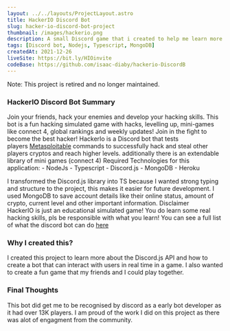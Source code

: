 ```yaml
---
layout: ../../layouts/ProjectLayout.astro
title: HackerIO Discord Bot
slug: hacker-io-discord-bot-project
thumbnail: /images/hackerio.png
description: A small Discord game that i created to help me learn more about Discord.js API and simulate a real time text based hacking game.
tags: [Discord bot, Nodejs, Typescript, MongoDB]
createdAt: 2021-12-26
liveSite: https://bit.ly/HIOinvite
codeBase: https://github.com/isaac-diaby/hackerio-DiscordB
---
```



Note: This project is retired and no longer maintained.


### HackerIO Discord Bot Summary
Join your friends, hack your enemies and develop your hacking skills. This bot is a fun hacking simulated game with hacks, levelling up, mini-games like connect 4, global rankings and weekly updates! Join in the fight to become the best hacker!
HackerIo is a Discord bot that tests players [Metasploitable](https://www.offensive-security.com/metasploit-unleashed/requirements/) commands to successfully hack and steal other players cryptos and reach higher levels. additionally there is an extendable library of mini games (connect 4)
Required Technologies for this application:
    - NodeJs
    - Typescript
    - Discord.js
    - MongoDB
    - Heroku

I transformed the Discord.js library into TS because I wanted strong typing and structure to the project, this makes it easier for future development. I used MongoDB to save account details like their online status, amount of crypto, current level and other important information.
Disclaimer
HackerIO is just an educational simulated game! You do learn some real hacking skills, pls be responsible with what you learn!
You can see a full list of what the discord bot can do [here](https://discordbotlist.com/bots/hackerio-x-cg)

### Why I created this?
I created this project to learn more about the Discord.js API and how to create a bot that can interact with users in real time in a game. I also wanted to create a fun game that my friends and I could play together.

### Final Thoughts
This bot did get me to be recognised by discord as a early bot developer  as it had over 13K players. I am proud of the work I did on this project as there was alot of engagment from the community.
